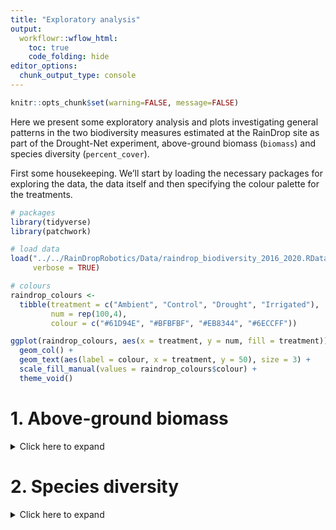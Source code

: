 ```yaml
---
title: "Exploratory analysis"
output:
  workflowr::wflow_html:
    toc: true
    code_folding: hide 
editor_options:
  chunk_output_type: console
---
```


```r
knitr::opts_chunk$set(warning=FALSE, message=FALSE)
```

Here we present some exploratory analysis and plots investigating general patterns in the two biodiversity measures estimated at the RainDrop site as part of the Drought-Net experiment, above-ground biomass (`biomass`) and species diversity (`percent_cover`). 

First some housekeeping. We'll start by loading the necessary packages for exploring the data, the data itself and then specifying the colour palette for the treatments.

```r
# packages
library(tidyverse)
library(patchwork)

# load data
load("../../RainDropRobotics/Data/raindrop_biodiversity_2016_2020.RData", 
     verbose = TRUE)

# colours
raindrop_colours <- 
  tibble(treatment = c("Ambient", "Control", "Drought", "Irrigated"),
         num = rep(100,4),
         colour = c("#61D94E", "#BFBFBF", "#EB8344", "#6ECCFF")) 

ggplot(raindrop_colours, aes(x = treatment, y = num, fill = treatment)) +
  geom_col() +
  geom_text(aes(label = colour, x = treatment, y = 50), size = 3) +
  scale_fill_manual(values = raindrop_colours$colour) +
  theme_void()
```

# 1. Above-ground biomass
<details>
  <summary>Click here to expand</summary>

## Data summary

Here, cuttings of 1m x 0.25m strips (from ~1cm above the ground) from each treatment and block are sorted by functional group and after drying at 70$^\circ$C for over 48 hours their dry mass is weighed in grams. Measurements occur twice per year- one harvest in June in the middle of the growing season and one and in September at the end of the growing season.

Here a summary of the data:

```r
glimpse(biomass)
```

* $**year**      - year of measurement (integer 2016-2020)
* $**harvest**   - point of the growing season when harvest occur (category "Mid" and "End")
* $**block**     - block of experiment (category A-E)
* $**treatment** - experimental treatment for Drought-Net (category "Ambient", "Control", "Drought" and "Irrigated")
* $**group**     - functional group of measurement (category "Bryophytes", "Dead", "Forbs", "Graminoids", "Legumes" and "Woody")
* $**biomass_g** - above-ground dry mass in grams (continuous)

***

## Biomass variable

Let us first have a look at the response variable `biomass_g`. We'll remove any **zero observations** of biomass. If we plot out the frequency histogram of the raw data, we can see there is some strong positive skew in this variable, because of the differences in biomass scale between our functional groups (i.e. grasses very over-represented).

```r
biomass <- biomass %>% 
  filter(biomass_g > 0)

ggplot(biomass, aes(x = biomass_g)) +
  geom_histogram(bins = 20) +
  labs(x = "Above-ground biomass (g)", y = "Frequency") +
  theme_bw(base_size = 14) +
  theme(panel.grid = element_blank())
```

So, instead, for statistical analysis and visualisation, we take the natural logarithm $\ln$ of the raw biomass value.

```r
biomass <- biomass %>% 
  mutate(biomass_log = log(biomass_g))

ggplot(biomass, aes(x = biomass_log)) +
  geom_histogram(bins = 20) +
  labs(x = expression(paste(ln," Above-ground biomass")), y = "Frequency") +
  theme_bw(base_size = 14) +
  theme(panel.grid = element_blank())
```

Using the ln biomass variable, we can explore patterns relating to our drought treatments, functional groups, temporal patterns and any potential block effects.

***

## Total biomass

The first interesting question to explore is how biomass overall, which indicates primary productivity, is affected by the rainfall treatments. Here we need to sum up the biomass across functional groups. We again look at the $\ln$ total biomass too. We present here the density plots (violins) with median (total biomass) and mean ($\ln$ total biomass) points (large holes) as well as underlying raw data (small points).

```r
totbiomass <- biomass %>% 
  group_by(year, harvest, block, treatment) %>% 
  summarise(tot_biomass = sum(biomass_g),
            log_tot_biomass = log(tot_biomass)) %>% 
  ungroup()
```

And now we can look at how this is affected by the rainfall treatments.

```r
tb_1 <- totbiomass %>% 
  ggplot(aes(x = treatment, y = tot_biomass, 
             fill = treatment)) +
  geom_violin() +
  stat_summary(fun = median, geom = "point", 
               size = 6, shape = 21, fill = "white") +
  geom_jitter(width = 0.1, alpha = 0.4, size = 1)+
  scale_fill_manual(values = raindrop_colours$colour,
                    guide = F) +
  labs(x = "Rainfall treatment", y = "Total above-ground biomass (g)") +
  theme_bw(base_size = 20) +
  theme(panel.grid = element_blank())

tb_2 <- totbiomass %>% 
  ggplot(aes(x = treatment, y = log_tot_biomass, 
             fill = treatment)) +
  geom_violin() +
  stat_summary(fun = mean, geom = "point", 
               size = 6, shape = 21, fill = "white") +
  geom_jitter(width = 0.1, alpha = 0.4, size = 1)+
  scale_fill_manual(values = raindrop_colours$colour,
                    guide = F) +
  labs(x = "Rainfall treatment", 
       y = expression(paste(ln, " Total above-ground biomass"))) +
  theme_bw(base_size = 20) +
  theme(panel.grid = element_blank())

tb_1 + tb_2

```

Across all functional groups, years and blocks, it looks like there is a reduction in total biomass associated with the drought treatment. 

Now we'll look at potential temporal effects i.e. whether there is a change in total biomass over time. We first have to add in temporal information to the year and harvest columns, and then we can plot out the total biomass.

```r

# adding temporal information
totbiomass <- totbiomass %>% 
  mutate(month = if_else(harvest == "End", 9, 6),
         date = as.Date(paste0(year,"-",month,"-15")),
         harvest = factor(harvest, levels = c("Mid", "End")))

# plots
totbiomass %>% 
  ggplot(aes(x = date, y = log_tot_biomass, colour = treatment, 
             group = treatment, shape = harvest)) +
  stat_summary(geom = "line", fun = mean, size = 0.9) +
  stat_summary(geom = "point", fun = mean, size = 3) +
  scale_colour_manual(values = raindrop_colours$colour) +
  labs(x = "Year", y = expression(paste("Mean ", ln, " total biomass")),
       colour = "Treatment", shape = "Harvest") +
  theme_bw(base_size = 14) +
  theme(panel.grid = element_blank())

```

And also splitting out the harvests, as the end of the growing season has lower biomass

```r
totbiomass %>% 
  ggplot(aes(x = year, y = log_tot_biomass, colour = treatment, 
             group = treatment)) +
  stat_summary(geom = "line", fun = mean, size = 0.9) +
  stat_summary(geom = "point", fun = mean, size = 3) +
  scale_colour_manual(values = raindrop_colours$colour) +
  labs(x = "Year", y = expression(paste("Mean ", ln, " total biomass")),
       colour = "Treatment") +
  facet_wrap(~harvest) +
  theme_bw(base_size = 20) +
  theme(panel.grid = element_blank(),
        strip.background = element_blank())
```

It looks like there may have been declines in total biomass over the years (perhaps reflecting wider climatic patterns?), but this also seems to be more prominent in the drought treatment.

Finally for total biomass, we want to look if we have any evidence for block effects at the experimental site. Here we will repeat the first treatment violin plot, but splitting by block. Here each violin is a different block (A-E from left to right) with the 50% quantile.

```r
totbiomass %>% 
  ggplot(aes(x = treatment, y = log_tot_biomass, 
             fill = treatment, 
             group = interaction(treatment, block))) +
  geom_violin(draw_quantiles = 0.5) +
  scale_fill_manual(values = raindrop_colours$colour,
                    guide = F) +
  labs(x = "Rainfall treatment", 
       y = expression(paste(ln, " Total above-ground biomass"))) +
  theme_bw(base_size = 14) +
  theme(panel.grid = element_blank())
```

It seems that largely blocks are consistent across the RainDrop site.

***

## Group-level biomass

Now we can go a little further and look at whether we observe any differences in biomass between different functional groups, which occur at different proportions. First, lets look at the overall differences in biomass, or relative biomass, between functional groups.

```r
biomass %>% 
  ggplot(aes(x = group, y = biomass_log, 
             fill = group)) +
  geom_violin() +
  stat_summary(fun = mean, geom = "point", 
               size = 5, shape = 21, fill = "white") +
  geom_jitter(width = 0.15, alpha = 0.2, size = 1) +
  scale_fill_brewer(palette = "Set2", guide = F) +
  labs(x = "Functional group", 
       y = expression(paste(ln, " Above-ground biomass"))) +
  theme_bw(base_size = 14) +
  theme(panel.grid = element_blank())
  
```

We can see that there is a large representation (as expected) of Graminoids, and lower representation of Woody species and Bryophytes.

Now lets look at the rainfall treatments by functional group.

```r
biomass %>% 
  ggplot(aes(x = treatment, y = biomass_log, 
             fill = treatment)) +
  geom_violin() +
  stat_summary(fun = mean, geom = "point", 
               size = 5, shape = 21, fill = "white") +
  geom_jitter(width = 0.15, alpha = 0.2, size = 1) +
  scale_fill_manual(values = raindrop_colours$colour,
                    guide = F) +
  labs(x = "Rainfall treatment", 
       y = expression(paste(ln, " Above-ground biomass"))) +
  facet_wrap(~ group, ncol = 2) +
  theme_bw(base_size = 22) +
  theme(panel.grid = element_blank(),
        strip.background = element_blank())
```

It isn't as clear hear as total biomass. However, for the group with the most representation, the Graminoids, this reduction in the drought treatment looks to be maintained.

</details>

# 2. Species diversity
<details>
  <summary>Click here to expand</summary>

Shannon-Weiner diversity index per block/treatment/year, we already have relative abundances

```r
#H.I <- -sum(pI*log(pI))
```

</details>
